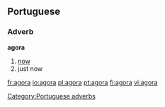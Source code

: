 {{see|ágora|αγορά|אגורה}}
==Portuguese==
===Adverb===
'''agora'''
# [[now]]
# just now

[[Category:Portuguese adverbs]]

[[fr:agora]]
[[io:agora]]
[[pl:agora]]
[[pt:agora]]
[[fi:agora]]
[[vi:agora]]